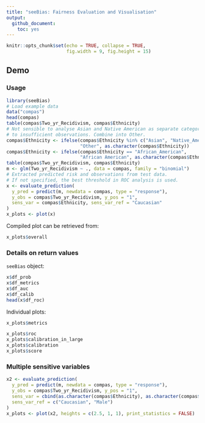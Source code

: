 ```yaml
---
title: "seeBias: Fairness Evaluation and Visualisation"
output: 
  github_document:
    toc: yes
---
```


```r
knitr::opts_chunk$set(echo = TRUE, collapse = TRUE, 
                      fig.width = 9, fig.height = 15)
```

## Demo

### Usage

```r
library(seeBias)
# Load example data
data("compas")
head(compas)
table(compas$Two_yr_Recidivism, compas$Ethnicity)
# Not sensible to analyse Asian and Native American as separate categories due
# to insufficient observations. Combine into Other.
compas$Ethnicity <- ifelse(compas$Ethnicity %in% c("Asian", "Native_American"),
                           "Other", as.character(compas$Ethnicity))
compas$Ethnicity <- ifelse(compas$Ethnicity == "African_American",
                           "African American", as.character(compas$Ethnicity))
table(compas$Two_yr_Recidivism, compas$Ethnicity)
m <- glm(Two_yr_Recidivism ~ ., data = compas, family = "binomial")
# Extracted predicted risk and observations from test data.
# If not specified, the best threshold in ROC analysis is used.
x <- evaluate_prediction(
  y_pred = predict(m, newdata = compas, type = "response"), 
  y_obs = compas$Two_yr_Recidivism, y_pos = "1",
  sens_var = compas$Ethnicity, sens_var_ref = "Caucasian"
)
x_plots <- plot(x)
```

Compiled plot can be retrieved from:

```r
x_plots$overall
```

### Details on return values

`seeBias` object:

```r
x$df_prob
x$df_metrics
x$df_auc
x$df_calib
head(x$df_roc)
```

Individual plots:

```r
x_plots$metrics
```

```r
x_plots$roc
x_plots$calibration_in_large
x_plots$calibration
x_plots$score
```

### Multiple sensitive variables

```r
x2 <- evaluate_prediction(
  y_pred = predict(m, newdata = compas, type = "response"), 
  y_obs = compas$Two_yr_Recidivism, y_pos = "1",
  sens_var = cbind(as.character(compas$Ethnicity), as.character(compas$Sex)), 
  sens_var_ref = c("Caucasian", "Male")
)
x_plots <- plot(x2, heights = c(2.5, 1, 1), print_statistics = FALSE)
```
